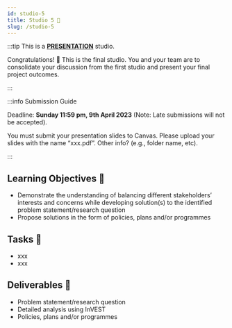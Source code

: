 ```yaml
---
id: studio-5
title: Studio 5 🎤
slug: /studio-5
---
```




:::tip This is a <u>**PRESENTATION**</u> studio.

Congratulations! 🎉 This is the final studio. You and your team are to consolidate your discussion from the first studio and present your final project outcomes.

:::

:::info Submission Guide

Deadline: **Sunday 11:59 pm, 9th April 2023** (Note: Late submissions will not be accepted).

You must submit your presentation slides to Canvas. Please upload your slides with the name “xxx.pdf”. Other info? (e.g., folder name, etc).

:::

## Learning Objectives 🎯
- Demonstrate the understanding of balancing different stakeholders’ interests and concerns while developing solution(s) to the identified problem statement/research question
- Propose solutions in the form of policies, plans and/or programmes

## Tasks 🔨
- xxx
- xxx

## Deliverables 📂
- Problem statement/research question
- Detailed analysis using InVEST
- Policies, plans and/or programmes

